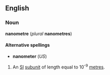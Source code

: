 ==English==
===Noun===
'''nanometre''' (''plural'' '''nanometres''')

====Alternative spellings====
*'''nanometer''' (''US'')

#An [[SI]] [[subunit]] of length equal to 10<sup>-9</sup> [[metre]]s.